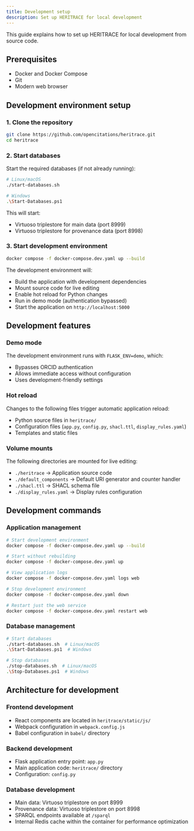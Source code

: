 ```yaml
---
title: Development setup
description: Set up HERITRACE for local development
---
```


This guide explains how to set up HERITRACE for local development from source code.

## Prerequisites

- Docker and Docker Compose
- Git
- Modern web browser

## Development environment setup

### 1. Clone the repository

```bash
git clone https://github.com/opencitations/heritrace.git
cd heritrace
```

### 2. Start databases

Start the required databases (if not already running):

```bash
# Linux/macOS
./start-databases.sh

# Windows
.\Start-Databases.ps1
```

This will start:
- Virtuoso triplestore for main data (port 8999)
- Virtuoso triplestore for provenance data (port 8998)

### 3. Start development environment

```bash
docker compose -f docker-compose.dev.yaml up --build
```

The development environment will:
- Build the application with development dependencies
- Mount source code for live editing
- Enable hot reload for Python changes
- Run in demo mode (authentication bypassed)
- Start the application on `http://localhost:5000`

## Development features

### Demo mode
The development environment runs with `FLASK_ENV=demo`, which:
- Bypasses ORCID authentication
- Allows immediate access without configuration
- Uses development-friendly settings

### Hot reload
Changes to the following files trigger automatic application reload:
- Python source files in `heritrace/`
- Configuration files (`app.py`, `config.py`, `shacl.ttl`, `display_rules.yaml`)
- Templates and static files

### Volume mounts
The following directories are mounted for live editing:
- `./heritrace` → Application source code
- `./default_components` → Default URI generator and counter handler
- `./shacl.ttl` → SHACL schema file
- `./display_rules.yaml` → Display rules configuration

## Development commands

### Application management
```bash
# Start development environment
docker compose -f docker-compose.dev.yaml up --build

# Start without rebuilding
docker compose -f docker-compose.dev.yaml up

# View application logs
docker compose -f docker-compose.dev.yaml logs web

# Stop development environment
docker compose -f docker-compose.dev.yaml down

# Restart just the web service
docker compose -f docker-compose.dev.yaml restart web
```

### Database management
```bash
# Start databases
./start-databases.sh  # Linux/macOS
.\Start-Databases.ps1  # Windows

# Stop databases
./stop-databases.sh  # Linux/macOS
.\Stop-Databases.ps1  # Windows
```

## Architecture for development

### Frontend development
- React components are located in `heritrace/static/js/`
- Webpack configuration in `webpack.config.js`
- Babel configuration in `babel/` directory

### Backend development
- Flask application entry point: `app.py`
- Main application code: `heritrace/` directory
- Configuration: `config.py`

### Database development
- Main data: Virtuoso triplestore on port 8999
- Provenance data: Virtuoso triplestore on port 8998
- SPARQL endpoints available at `/sparql`
- Internal Redis cache within the container for performance optimization